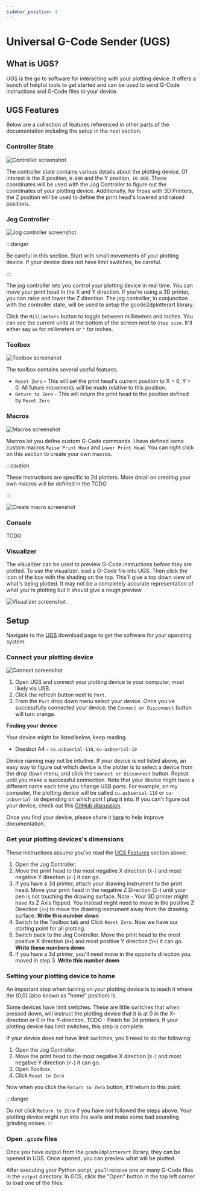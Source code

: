 ```yaml
---
sidebar_position: 4
---
```


# Universal G-Code Sender (UGS)

## What is UGS?

UGS is the go to software for interacting with your plotting device. It offers a bunch of helpful tools to get started and can be used to send G-Code instructions and G-Code files to your device. 

## UGS Features

Below are a collection of features referenced in other parts of the documentation including the setup in the next section. 

### Controller State

![Controller screenshot](/img/ugs/controllerstate.png)

The controller state contains various details about the plotting device. Of interest is the X position, `0.000` and the Y position, `10.000`. These coordinates will be used with the Jog Controller to figure out the coordinates of your plotting device. Additionally, for those with 3D Printers, the Z position will be used to define the print head's lowered and raised positions.

### Jog Controller

![Jog controller screenshot](/img/ugs/jogcontroller.png)

:::danger

Be careful in this section. Start with small movements of your plotting device. If your device does not have limit switches, be careful. 

:::

The jog controller lets you control your plotting device in real time. You can move your print head in the X and Y direction. If you're using a 3D printer, you can raise and lower the Z direction. The jog controller, in conjunction with the controller state, will be used to setup the gcode2dplotterart library. 

Click the `Millimeters` button to toggle between millimeters and inches. You can see the current units at the bottom of the screen next to `Step size`. It'll either say `mm` for millimeters or `"` for inches. 

### Toolbox

![Toolbox screenshot](/img/ugs/toolbox.png)

The toolbox contains several useful features.

- `Reset Zero` - This will set the print head's current position to X = 0, Y = 0. All future movements will be made relative to this position. 
- `Return to Zero` - This will return the print head to the position defined by `Reset Zero`

### Macros

![Macros screenshot](/img/ugs/macros.png)

Macros let you define custom G-Code commands. I have defined some custom macros `Raise Print Head` and `Lower Print Head`. You can right click on this section to create your own macros.

:::caution

These instructions are specific to 2d plotters. More detail on creating your own macros will be defined in the TODO

:::

![Create macro screenshot](/img/ugs/macro-create.png)

### Console

TODO

### Visualizer

The visualizer can be used to preview G-Code instructions before they are plotted. To use the visualizer, load a G-Code file into UGS. Then click the icon of the box with the shading on the top. This'll give a top down view of what's being plotted. It may not be a completely accurate representation of what you're plotting but it should give a rough preview.

![Visualizer screenshot](/img/ugs/preview.png)


## Setup

Navigate to the [UGS](https://winder.github.io/ugs_website/download/) download page to get the software for your operating system. 

### Connect your plotting device

![Connect screenshot](/img/ugs/connect.png)

1. Open UGS and connect your plotting device to your computer, most likely via USB.
2. Click the refresh button next to `Port`. 
3. From the `Port` drop down menu select your device. Once you've successfully connected your device, the `Connect or Disconnect` button will turn orange. 

**Finding your device**

Your device might be listed below, keep reading.

- Doesbot A4 - `cu.usbserial-110`, `cu-usbserial-10`

Device naming may not be intuitive. If your device is not listed above, an easy way to figure out which device is the plotter is to select a device from the drop down menu, and click the `Connect or Disconnect` button. Repeat until you make a successful connection. Note that your device might have a different name each time you change USB ports. For example, on my computer, the plotting device will be called `cu.usbserial-110` or `cu-usbserial-10` depending on which port I plug it into.  If you can't figure out your device, check out this [GitHub discussion](https://github.com/TravisBumgarner/gcode2dplotterart/discussions/3).

Once you find your device, please share it [here](https://github.com/TravisBumgarner/gcode2dplotterart/discussions/3) to help improve documentation.

### Get your plotting devices's dimensions

These instructions assume you've read the [UGS Features](#ugs-features) section above.

1. Open the Jog Controller. 
2. Move the print head to the most negative X direction (`X-`) and most negative Y direction (`Y-`) it can go. 
3. If you have a 3d printer, attach your drawing instrument to the print head. Move your print head in the negative Z Direction (`Z-`) until your pen is not touching the drawing surface. Note - Your 3D printer might have its Z Axis flipped. You instead might need to move in the positive Z Direction (`Z+`) to move the drawing instrument away from the drawing surface. **Write this number down**
4. Switch to the Toolbox tab and Click `Reset Zero`. Now we have our starting point for all plotting. 
5. Switch back to the Jog Controller. Move the print head to the most positive X direction (`X+`) and most positive Y direction (`Y+`) it can go. **Write these numbers down**
6. If you have a 3d printer, you'll need move in the opposite direction you moved in step 3. **Write this number down**

### Setting your plotting device to home

An important step when turning on your plotting device is to teach it where the (0,0) (also known as "home" position) is. 

Some devices have limit switches. These are little switches that when pressed down, will instruct the plotting device that it is at 0 in the X-direction or 0 in the Y-direction. TODO - Finish for 3d printers. If your plotting device has limit switches, this step is complete.

If your device does not have limit switches, you'll need to do the following:

1. Open the Jog Controller. 
2. Move the print head to the most negative X direction (`X-`) and most negative Y direction (`Y-`) it can go. 
3. Open Toolbox.
4. Click `Reset to Zero`

Now when you click the `Return to Zero` button, it'll return to this point.

:::danger

Do not click `Return to Zero` if you have not followed the steps above. Your plotting device might run into the walls and make some bad sounding grinding noises.
:::

### Open `.gcode` files

Once you have output from the `gcode2dplotterart` library, they can be opened in UGS. Once opened, you can preview what will be plotted. 

After executing your Python script, you'll receive one or many G-Code files in the `output` directory. In GCS, click the "Open" button in the top left corner to load one of the files. 

